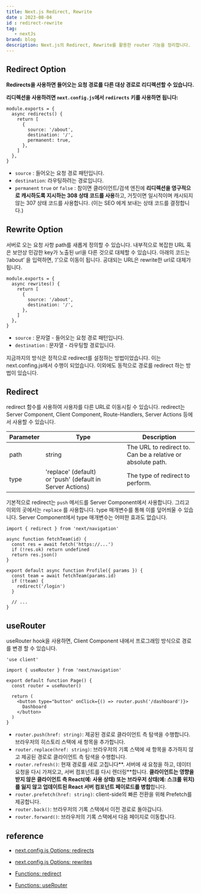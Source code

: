 ```yaml
---
title: Next.js Redirect, Rewrite
date : 2023-08-04
id : redirect-rewrite
tag: 
   - nextJs
brand: blog
description: Next.js의 Redirect, Rewrite를 활용한 router 기능을 정리합니다.
---
```


## Redirect Option

**Redirects을 사용하면 들어오는 요청 경로를 다른 대상 경로로 리디렉션할 수 있습니다.**

**리디렉션을 사용하려면 `next.config.js`에서 `redirects` 키를 사용하면 됩니다:**

```tsx
module.exports = {
  async redirects() {
    return [
      {
        source: '/about',
        destination: '/',
        permanent: true,
      },
    ]
  },
}
```

- `source` :  들어오는 요청 경로 패턴입니다.
- `destination`: 라우팅하려는 경로입니다.
- `permanent` `true` or `false` : 참이면 클라이언트/검색 엔진에 **리디렉션을 영구적으로 캐시하도록 지시하는 308 상태 코드를 사용**하고, 거짓이면 일시적이며 캐시되지 않는 307 상태 코드를 사용합니다. (이는 SEO 에게 보내는 상태 코드를 결정합니다.)

## Rewrite Option

서버로 오는 요청 사항 path를 새롭게 정의할 수 있습니다. 내부적으로 복잡한 URL 혹은 보안상 민감한 key가 노출된 url을 다른 것으로 대체할 수 있습니다. 아래의 코드는 ‘/about’ 을 입력하면,  ‘/’으로 이동이 됩니다. 공대되는 URL은 rewrite한 url로 대체가 됩니다.

```tsx
module.exports = {
  async rewrites() {
    return [
      {
        source: '/about',
        destination: '/',
      },
    ]
  },
}
```

- `source` : 문자열 - 들어오는 요청 경로 패턴입니다.
- `destination` : 문자열 - 라우팅할 경로입니다.

지금까지의 방식은 정적으로 redirect를 설정하는 방법이었습니다. 이는 next.confing.js에서 수행이 되었습니다. 이외에도 동적으로 경로를 redirect 하는 방법이 있습니다.

## Redirect

redirect 함수를 사용하여 사용자를 다른 URL로 이동시킬 수 있습니다. redirect는 Server Component, Client Component, Route-Handlers, Server Actions 등에서 사용할 수 있습니다.

| Parameter | Type | Description |
| --- | --- | --- |
| path | string | The URL to redirect to. Can be a relative or absolute path. |
| type | 'replace' (default) or 'push' (default in Server Actions) | The type of redirect to perform. |

기본적으로 redirect는 `push` 메서드를 Server Component에서 사용합니다. 그리고 이외의 곳에서는 `replace` 를 사용합니다. type 매개변수를 통해 이를 덮어씌울 수 있습니다. Server Component에서 type 매개변수는 어떠한 효과도 없습니다.

```tsx
import { redirect } from 'next/navigation'
 
async function fetchTeam(id) {
  const res = await fetch('https://...')
  if (!res.ok) return undefined
  return res.json()
}
 
export default async function Profile({ params }) {
  const team = await fetchTeam(params.id)
  if (!team) {
    redirect('/login')
  }
 
  // ...
}
```

## useRouter

useRouter hook을 사용하면, Client Component 내에서 프로그래밍 방식으로 경로를 변경 할 수 있습니다.

```tsx
'use client'
 
import { useRouter } from 'next/navigation'
 
export default function Page() {
  const router = useRouter()
 
  return (
    <button type="button" onClick={() => router.push('/dashboard')}>
      Dashboard
    </button>
  )
}
```

- `router.push(href: string)`: 제공된 경로로 클라이언트 측 탐색을 수행합니다. 브라우저의 히스토리 스택에 새 항목을 추가합니다.
- `router.replace(href: string)`: 브라우저의 기록 스택에 새 항목을 추가하지 않고 제공된 경로로 클라이언트 측 탐색을 수행합니다.
- `router.refresh()`:  현재 경로를 새로 고칩니다**. 서버에 새 요청을 하고, 데이터 요청을 다시 가져오고, 서버 컴포넌트를 다시 렌더링**합니다. **클라이언트는 영향을 받지 않은 클라이언트 측 React(예: 사용 상태) 또는 브라우저 상태(예: 스크롤 위치)를 잃지 않고 업데이트된 React 서버 컴포넌트 페이로드를 병합**합니다.
- `router.prefetch(href: string)`: client-side의 빠른 전환을 위해 Prefetch를 제공합니다.
- `router.back()`: 브라우저의 기록 스택에서 이전 경로로 돌아갑니다.
- `router.forward()`: 브라우저의 기록 스택에서 다음 페이지로 이동합니다.

## reference
- [next.config.js Options: redirects](https://nextjs.org/docs/app/api-reference/next-config-js/redirects)

- [next.config.js Options: rewrites](https://nextjs.org/docs/app/api-reference/next-config-js/rewrites)

- [Functions: redirect](https://nextjs.org/docs/app/api-reference/functions/redirect)

- [Functions: useRouter](https://nextjs.org/docs/app/api-reference/functions/use-router)